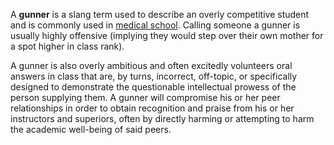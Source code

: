 {{sources}}
{{Wikify|September 2007}}
A '''gunner''' is a slang term used to describe an overly competitive student and is commonly used in [[medical school]]. Calling someone a gunner is usually highly offensive (implying they would step over their own mother for a spot higher in class rank).

A gunner is also overly ambitious and often excitedly volunteers oral answers in class that are, by turns, incorrect, off-topic, or specifically designed to demonstrate the questionable intellectual prowess of the person supplying them. A gunner will compromise his or her peer relationships in order to obtain recognition and praise from his or her instructors and superiors, often by directly harming or attempting to harm the academic well-being of said peers.
{{uncategorized}}